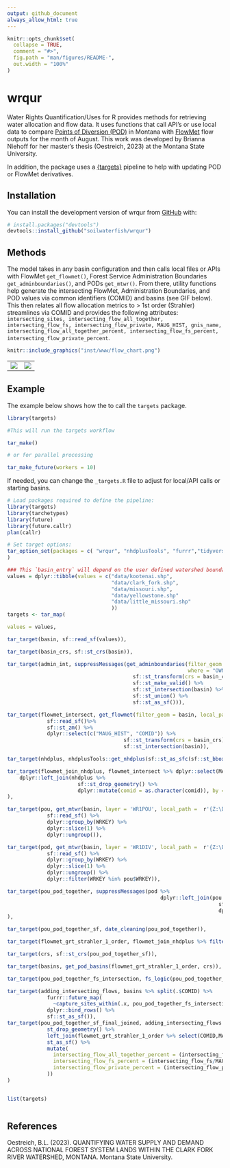 ```yaml
---
output: github_document
always_allow_html: true
---
```


<!-- README.md is generated from README.Rmd. Please edit that file -->

```r
knitr::opts_chunk$set(
  collapse = TRUE,
  comment = "#>",
  fig.path = "man/figures/README-",
  out.width = "100%"
)
```

# wrqur
Water Rights Quantification/Uses for R provides methods for retrieving water allocation and flow data. It uses functions that call API's or use local data to compare [Points of Diversion (POD)](https://ftpgeoinfo.msl.mt.gov/Data/Spatial/NonMSDI/DNRC_WR/MTWaterRights.gdb.zip) in Montana with [FlowMet](https://www.fs.usda.gov/rm/boise/AWAE/projects/modeled_stream_flow_metrics.shtml) flow outputs for the month of August. This work was developed by Brianna Niehoff for her master's thesis (Oestreich, 2023) at the Montana State University.  

In addition, the package uses a [{targets}](https://books.ropensci.org/targets/) pipeline to help with updating POD or FlowMet derivatives.

## Installation

You can install the development version of wrqur from [GitHub](https://github.com/) with:

``` r
# install.packages("devtools")
devtools::install_github("soilwaterfish/wrqur")
```

## Methods  

The model takes in any basin configuration and then calls local files or APIs with FlowMet `get_flowmet()`, Forest Service Administration Boundaries `get_adminboundaries()`, and PODs `get_mtwr()`. From there, utility functions help generate the intersecting FlowMet, Administration Boundaries, and POD values via common identifiers (COMID) and basins (see GIF below). This then relates all flow allocation metrics to > 1st order (Strahler) streamlines via COMID and provides the following attributes: `intersecting_sites, intersecting_flow_all_together, intersecting_flow_fs, intersecting_flow_private, MAUG_HIST, gnis_name, intersecting_flow_all_together_percent, intersecting_flow_fs_percent, intersecting_flow_private_percent`.  

```r
knitr::include_graphics("inst/www/flow_chart.png")
```


<table>
  <tr>
    <td valign="top"><img src="inst/www/animated_wf.gif"/></td>
    <td valign="top"><img src="inst/www/animated_wf2.gif"/></td>
  </tr>
</table>

## Example  

The example below shows how the to call the `targets` package.

```r
library(targets)

#This will run the targets workflow

tar_make() 

# or for parallel processing

tar_make_future(workers = 10)
```

If needed, you can change the `_targets.R` file to adjust for local/API calls or starting basins.  

```r

# Load packages required to define the pipeline:
library(targets)
library(tarchetypes)
library(future)
library(future.callr)
plan(callr)

# Set target options:
tar_option_set(packages = c( "wrqur", "nhdplusTools", "furrr","tidyverse",  "sf")
)

### This `basin_entry` will depend on the user defined watershed boundary.
values = dplyr::tibble(values = c("data/kootenai.shp",
                                  "data/clark_fork.shp",
                                  "data/missouri.shp",
                                  "data/yellowstone.shp"
                                  "data/little_missouri.shp"
                                  ))
targets <- tar_map(

values = values,

tar_target(basin, sf::read_sf(values)),

tar_target(basin_crs, sf::st_crs(basin)),

tar_target(admin_int, suppressMessages(get_adminboundaries(filter_geom = sf::st_bbox(sf::st_transform(basin, 4269)),
                                                           where = "OWNERCLASSIFICATION='USDA FOREST SERVICE' OR OWNERCLASSIFICATION='UNPARTITIONED RIPARIAN INTEREST'")%>%
                                         sf::st_transform(crs = basin_crs) %>%
                                         sf::st_make_valid() %>%
                                         sf::st_intersection(basin) %>%
                                         sf::st_union() %>%
                                         sf::st_as_sf())),

tar_target(flowmet_intersect, get_flowmet(filter_geom = basin, local_path = r"{Z:\Downloads\S_USA.Hydro_FlowMet_1990s.gdb\S_USA.Hydro_FlowMet_1990s.gdb}")  %>%
             sf::read_sf()%>%
             sf::st_zm() %>%
             dplyr::select(c("MAUG_HIST", "COMID")) %>%
                                      sf::st_transform(crs = basin_crs) %>%
                                      sf::st_intersection(basin)),

tar_target(nhdplus, nhdplusTools::get_nhdplus(sf::st_as_sfc(sf::st_bbox(flowmet_intersect)))),

tar_target(flowmet_join_nhdplus, flowmet_intersect %>% dplyr::select(MAUG_HIST, COMID) %>%
    dplyr::left_join(nhdplus %>%
                       sf::st_drop_geometry() %>%
                       dplyr::mutate(comid = as.character(comid)), by = c('COMID' = 'comid'))
),

tar_target(pou, get_mtwr(basin, layer = 'WR1POU', local_path =  r'{Z:\Downloads\MTWaterRights.gdb\MTWaterRights.gdb}') %>%
             sf::read_sf() %>%
             dplyr::group_by(WRKEY) %>%
             dplyr::slice(1) %>%
             dplyr::ungroup()),

tar_target(pod, get_mtwr(basin, layer = 'WR1DIV', local_path =  r'{Z:\Downloads\MTWaterRights.gdb\MTWaterRights.gdb}') %>%
             sf::read_sf() %>%
             dplyr::group_by(WRKEY) %>%
             dplyr::slice(1) %>%
             dplyr::ungroup() %>%
             dplyr::filter(WRKEY %in% pou$WRKEY)),

tar_target(pou_pod_together, suppressMessages(pod %>%
                                                  dplyr::left_join(pou %>%
                                                                     sf::st_drop_geometry() %>%
                                                                     dplyr::select(c("WRKEY", "PURPOSE", "IRRTYPE", "MAXACRES", "FLWRTGPM", "FLWRTCFS", "VOL", "ACREAGE"))))
),

tar_target(pou_pod_together_sf, date_cleaning(pou_pod_together)),

tar_target(flowmet_grt_strahler_1_order, flowmet_join_nhdplus %>% filter(streamorde > 1)),

tar_target(crs, sf::st_crs(pou_pod_together_sf)),

tar_target(basins, get_pod_basins(flowmet_grt_strahler_1_order, crs)),

tar_target(pou_pod_together_fs_intersection, fs_logic(pou_pod_together_sf, admin_int)),

tar_target(adding_intersecting_flows, basins %>% split(.$COMID) %>%
             furrr::future_map(
               ~capture_sites_within(.x, pou_pod_together_fs_intersection)) %>%
             dplyr::bind_rows() %>%
             sf::st_as_sf()),
tar_target(pou_pod_together_sf_final_joined, adding_intersecting_flows %>%
             st_drop_geometry() %>%
             left_join(flowmet_grt_strahler_1_order %>% select(COMID,MAUG_HIST, gnis_name, qe_08)) %>%
             st_as_sf() %>%
             mutate(
               intersecting_flow_all_together_percent = (intersecting_flow_all_together/MAUG_HIST)*100,
               intersecting_flow_fs_percent = (intersecting_flow_fs/MAUG_HIST)*100,
               intersecting_flow_private_percent = (intersecting_flow_private/MAUG_HIST)*100
             ))
)


list(targets)



```


## References  

Oestreich, B.L. (2023). QUANTIFYING WATER SUPPLY AND DEMAND ACROSS NATIONAL FOREST SYSTEM
LANDS WITHIN THE CLARK FORK RIVER WATERSHED, MONTANA. Montana State University.
